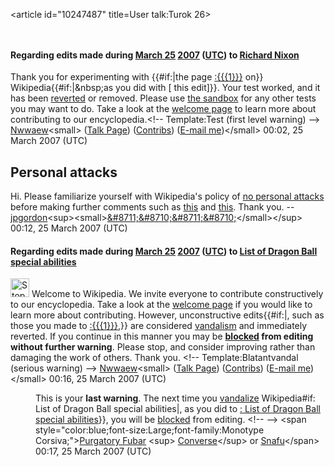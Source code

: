 <article id="10247487" title=User talk:Turok 26>
	<talkpage id="10247487" title="User talk:Turok 26">
====Regarding edits made during [[March 25]] [[2007]] ([[UTC]]) to [[Richard Nixon]]====
Thank you for experimenting with {{#if:{{{1|}}}|the page [[:{{{1}}}]] on}} Wikipedia{{#if:{{{diff|}}}|&amp;nbsp;as you did with [{{{diff}}} this edit]}}. Your test worked, and it has been [[Help:Reverting|reverted]] or removed. Please use [[Wikipedia:Sandbox|the sandbox]] for any other tests you may want to do. Take a look at the [[Wikipedia:Introduction|welcome page]] to learn more about contributing to our encyclopedia.&lt;!-- Template:Test (first level warning) --&gt; [[User:Nwwaew|Nwwaew]]&lt;small&gt; ([[User_Talk:Nwwaew|Talk Page]]) ([[Special:Contributions/Nwwaew|Contribs]]) ([[Special:Emailuser/Nwwaew|E-mail me]])&lt;/small&gt; 00:02, 25 March 2007 (UTC)

== Personal attacks ==

Hi. Please familiarize yourself with Wikipedia's policy of [[WP:NPA|no personal attacks]] before making further comments such as [http://en.wikipedia.org/w/index.php?title=Richard_Nixon&amp;diff=prev&amp;oldid=117637179 this] and [http://en.wikipedia.org/w/index.php?title=List_of_Dragon_Ball_special_abilities&amp;diff=prev&amp;oldid=117635874 this]. Thank you. --[[User:Jpgordon|jpgordon]]&lt;sup&gt;&lt;small&gt;[[User talk:Jpgordon|&amp;#8711;&amp;#8710;&amp;#8711;&amp;#8710;]]&lt;/small&gt;&lt;/sup&gt; 00:12, 25 March 2007 (UTC)

====Regarding edits made during [[March 25]] [[2007]] ([[UTC]]) to [[List of Dragon Ball special abilities]]====
[[Image:Stop hand.svg|left|30px]] Welcome to Wikipedia. We invite everyone to contribute constructively to our encyclopedia. Take a look at the [[Wikipedia:Introduction|welcome page]] if you would like to learn more about contributing. However, unconstructive edits{{#if:{{{1|}}}|, such as those you made to [[:{{{1}}}]],}} are considered [[Wikipedia:Vandalism|vandalism]] and immediately reverted. If you continue in this manner you may be '''[[Wikipedia:blocking policy|blocked]] from editing without further warning'''. Please stop, and consider improving rather than damaging the work of others. Thank you. &lt;!-- Template:Blatantvandal (serious warning) --&gt; [[User:Nwwaew|Nwwaew]]&lt;small&gt; ([[User_Talk:Nwwaew|Talk Page]]) ([[Special:Contributions/Nwwaew|Contribs]]) ([[Special:Emailuser/Nwwaew|E-mail me]])&lt;/small&gt; 00:16, 25 March 2007 (UTC)


:{{{icon|[[Image:Stop hand.svg|25px|left]] }}}This is your '''last warning'''. The next time you [[Wikipedia:Vandalism|vandalize]] Wikipedia{{{{{subst|}}}#if: List of Dragon Ball special abilities|, as you did to [[: List of Dragon Ball special abilities]]}}, you will be [[Wikipedia:Blocking policy|blocked]] from editing. {{{2|}}}&lt;!-- {{uw-vandalism4}} --&gt; &lt;span style=&quot;color:blue;font-size:Large;font-family:Monotype Corsiva;&quot;&gt;[[User:Purgatory Fubar|Purgatory Fubar]]  &lt;sup&gt; [[User talk:Purgatory Fubar|Converse]]&lt;/sup&gt; or [[Special:Contributions/Purgatory Fubar|Snafu]]&lt;/span&gt; 00:17, 25 March 2007 (UTC)
	</talkpage>
</article>
